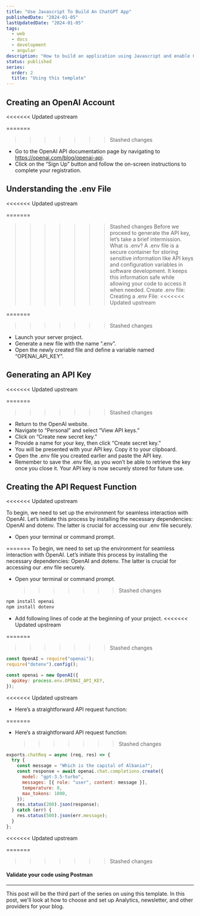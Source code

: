 ```yaml
---
title: "Use Javascript To Build An ChatGPT App"
publishedDate: "2024-01-05"
lastUpdatedDate: "2024-01-05"
tags:
  - web
  - docs
  - development
  - angular
description: "How to build an application using Javascript and enable ChatGPT feature"
status: published
series:
  order: 2
  title: "Using this template"
---
```


<NewsletterCTA
  title="I also write deep dives in email"
  description="I write about coding, design, digital nomad life, and solopreneurship. Join over 1,000 other developers in
            getting better in business. Unsubscribe whenever."
  buttonText="Send me the emails"
  className=""
/>

## Creating an OpenAI Account

<<<<<<< Updated upstream

=======

> > > > > > > Stashed changes

- Go to the OpenAI API documentation page by navigating to https://openai.com/blog/openai-api.
- Click on the “Sign Up” button and follow the on-screen instructions to complete your registration.

## Understanding the .env File

<<<<<<< Updated upstream

=======

> > > > > > > Stashed changes
> > > > > > > Before we proceed to generate the API key, let’s take a brief intermission.
> > > > > > > What is .env?
> > > > > > > A .env file is a secure container for storing sensitive information like API keys and configuration variables in software development. It keeps this information safe while allowing your code to access it when needed.
> > > > > > > Create .env file:
> > > > > > > Creating a .env File:
> > > > > > > <<<<<<< Updated upstream

=======

> > > > > > > Stashed changes

- Launch your server project.
- Generate a new file with the name “.env”.
- Open the newly created file and define a variable named “OPENAI_API_KEY”.

## Generating an API Key

<<<<<<< Updated upstream

=======

> > > > > > > Stashed changes

- Return to the OpenAI website.
- Navigate to “Personal” and select “View API keys.”
- Click on “Create new secret key.”
- Provide a name for your key, then click “Create secret key.”
- You will be presented with your API key. Copy it to your clipboard.
- Open the .env file you created earlier and paste the API key.
- Remember to save the .env file, as you won’t be able to retrieve the key once you close it. Your API key is now securely stored for future use.

## Creating the API Request Function

<<<<<<< Updated upstream

To begin, we need to set up the environment for seamless interaction with OpenAI. Let’s initiate this process by installing the necessary dependencies: OpenAI and dotenv. The latter is crucial for accessing our .env file securely.

- Open your terminal or command prompt.

=======
To begin, we need to set up the environment for seamless interaction with OpenAI. Let’s initiate this process by installing the necessary dependencies: OpenAI and dotenv. The latter is crucial for accessing our .env file securely.

- Open your terminal or command prompt.
  > > > > > > > Stashed changes

```bash
npm install openai
npm install dotenv
```

- Add following lines of code at the beginning of your project.
  <<<<<<< Updated upstream

=======

> > > > > > > Stashed changes

```js
const OpenAI = require("openai");
require("dotenv").config();

const openai = new OpenAI({
  apiKey: process.env.OPENAI_API_KEY,
});
```

<<<<<<< Updated upstream

- Here’s a straightforward API request function:

=======

- Here’s a straightforward API request function:
  > > > > > > > Stashed changes

```js
exports.chatReq = async (req, res) => {
  try {
    const message = "Which is the capital of Albania?";
    const response = await openai.chat.completions.create({
      model: "gpt-3.5-turbo",
      messages: [{ role: "user", content: message }],
      temperature: 0,
      max_tokens: 1000,
    });
    res.status(200).json(response);
  } catch (err) {
    res.status(500).json(err.message);
  }
};
```

<<<<<<< Updated upstream

=======

> > > > > > > Stashed changes

#### Validate your code using Postman

---

This post will be the third part of the series on using this template. In this post, we'll look at how to choose and set up Analytics, newsletter, and other providers for your blog.
